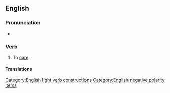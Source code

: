 ==English==

===Pronunciation===
* {{audio|en-au-not give a toss.ogg|Audio (AU)|lang=en}}

===Verb===
{{en-verb|gives a toss|giving a toss|gave a toss|given a toss}}

# {{lb|en|British|Irish|Australia|slang|chiefly|in the negative}} To [[care]].
#: {{syn|en|Thesaurus:care}}

====Translations====
{{trans-see|give a shit}}

[[Category:English light verb constructions]]
[[Category:English negative polarity items]]